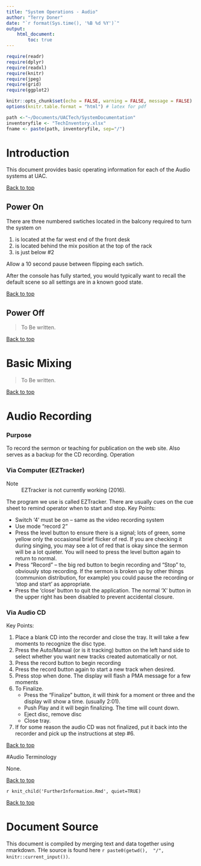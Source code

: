 ```yaml
---
title: "System Operations - Audio"
author: "Terry Doner"
date: "`r format(Sys.time(), '%B %d %Y')`"
output: 
    html_document:
        toc: true
---
```


```r
require(readr)
require(dplyr)
require(readxl)
require(knitr)
require(jpeg)
require(grid)
require(ggplot2)

knitr::opts_chunk$set(echo = FALSE, warning = FALSE, message = FALSE)
options(knitr.table.format = "html") # latex for pdf 
```

```r
path <-"~/Documents/UACTech/SystemDocumentation"
inventoryfile <- "TechInventory.xlsx"
fname <- paste(path, inventoryfile, sep="/")

```

# Introduction
This document provides basic operating information for each of the Audio systems at UAC.

[Back to top](#top)

## Power On
 
There are three numbered swtiches located in the balcony required to turn the system on

#. is located at the far west end of the front desk
#. is located behind the mix position at the top of the rack
#. is just below #2 

Allow a 10 second pause between flipping each swtich.

After the console has fully started, you would typically want to recall the default scene so all settings are in a known good state.
 
[Back to top](#top) 

## Power Off 

>To Be written. 
 
[Back to top](#top) 
 
# Basic Mixing

>To Be written. 
 
[Back to top](#top) 

# Audio Recording

### Purpose

To record the sermon or teaching for publication on the web site.
Also serves as a backup for the CD recording.
Operation

### Via Computer (EZTracker)

Note
: EZTracker is not currently working (2016).

The program we use is called EZTracker. There are usually cues on the cue sheet to remind operator when to start and stop. Key Points:

* Switch ‘4’ must be on – same as the video recording system
* Use mode “record 2”
* Press the level button to ensure there is a signal; lots of green, some yellow only the occasional brief flicker of red. If you are checking it during singing, you may see a lot of red that is okay since the sermon will be a lot quieter. You will need to press the level button again to return to normal.
* Press “Record” – the big red button to begin recording and “Stop” to, obviously stop recording. If the sermon is broken up by other things (communion distribution, for example) you could pause the recording or ‘stop and start’ as appropriate.
* Press the ‘close’ button to quit the application. The normal ‘X’ button in the upper right has been disabled to prevent accidental closure.

### Via Audio CD

Key Points:

#. Place a blank CD into the recorder and close the tray. It will take a few moments to recognize the disc type.
#. Press the Auto/Manual (or is it tracking) button on the left hand side to select whether you want new tracks created automatically or not.
#. Press the record button to begin recording
#. Press the record button again to start a new track when desired.
#. Press stop when done. The display will flash a PMA message for a few moments
#. To Finalize. 
    * Press the "Finalize" button, it will think for a moment or three and the display will show a time. (usually 2:01). 
    * Push Play and it will begin finalizing. The time will count down.
    * Eject disc, remove disc
    * Close tray.
#. If for some reason the audio CD was not finalized, put it back into the recorder and pick up the instructions at step #6.

  
[Back to top](#top)

#Audio Terminology
   
None.  

[Back to top](#top)

`r knit_child('FurtherInformation.Rmd', quiet=TRUE)`

[Back to top](#top)

# Document Source
This document is compiled by merging text and data together using rmarkdown. THe source is found here `r paste0(getwd(),  "/", knitr::current_input())`.
